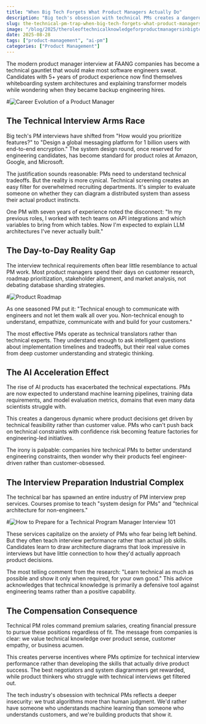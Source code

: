 ```yaml
---
title: "When Big Tech Forgets What Product Managers Actually Do"
description: "Big tech's obsession with technical PMs creates a dangerous gap between engineering and customers"
slug: the-technical-pm-trap-when-big-tech-forgets-what-product-managers-actually-do
image: "/blog/2025/theroleoftechnicalknowledgeforproductmanagersinbigtech_image-40.webp"
date: 2025-08-28
tags: ["product-management", "ai-pm"]
categories: ["Product Management"]
---
```


The modern product manager interview at FAANG companies has become a technical gauntlet that would make most software engineers sweat. Candidates with 5+ years of product experience now find themselves whiteboarding system architectures and explaining transformer models while wondering when they became backup engineering hires.

#![Career Evolution of a Product Manager](/blog/2025/theroleoftechnicalknowledgeforproductmanagersinbigtech_image-40.webp)

## The Technical Interview Arms Race

Big tech's PM interviews have shifted from "How would you prioritize features?" to "Design a global messaging platform for 1 billion users with end-to-end encryption." The system design round, once reserved for engineering candidates, has become standard for product roles at Amazon, Google, and Microsoft. 

The justification sounds reasonable: PMs need to understand technical tradeoffs. But the reality is more cynical. Technical screening creates an easy filter for overwhelmed recruiting departments. It's simpler to evaluate someone on whether they can diagram a distributed system than assess their actual product instincts.

One PM with seven years of experience noted the disconnect: "In my previous roles, I worked with tech teams on API integrations and which variables to bring from which tables. Now I'm expected to explain LLM architectures I've never actually built."

## The Day-to-Day Reality Gap

The interview technical requirements often bear little resemblance to actual PM work. Most product managers spend their days on customer research, roadmap prioritization, stakeholder alignment, and market analysis, not debating database sharding strategies.

#![Product Roadmap](/blog/2025/theroleoftechnicalknowledgeforproductmanagersinbigtech_image-41.webp)

As one seasoned PM put it: "Technical enough to communicate with engineers and not let them walk all over you. Non-technical enough to understand, empathize, communicate with and build for your customers."

The most effective PMs operate as technical translators rather than technical experts. They understand enough to ask intelligent questions about implementation timelines and tradeoffs, but their real value comes from deep customer understanding and strategic thinking.

## The AI Acceleration Effect

The rise of AI products has exacerbated the technical expectations. PMs are now expected to understand machine learning pipelines, training data requirements, and model evaluation metrics, domains that even many data scientists struggle with.

This creates a dangerous dynamic where product decisions get driven by technical feasibility rather than customer value. PMs who can't push back on technical constraints with confidence risk becoming feature factories for engineering-led initiatives.

The irony is palpable: companies hire technical PMs to better understand engineering constraints, then wonder why their products feel engineer-driven rather than customer-obsessed.

## The Interview Preparation Industrial Complex

The technical bar has spawned an entire industry of PM interview prep services. Courses promise to teach "system design for PMs" and "technical architecture for non-engineers." 

#![How to Prepare for a Technical Program Manager Interview 101](/blog/2025/theroleoftechnicalknowledgeforproductmanagersinbigtech_e7a63730-38d7-4797-bada-79db865396c3.webp)

These services capitalize on the anxiety of PMs who fear being left behind. But they often teach interview performance rather than actual job skills. Candidates learn to draw architecture diagrams that look impressive in interviews but have little connection to how they'd actually approach product decisions.

The most telling comment from the research: "Learn technical as much as possible and show it only when required, for your own good." This advice acknowledges that technical knowledge is primarily a defensive tool against engineering teams rather than a positive capability.

## The Compensation Consequence

Technical PM roles command premium salaries, creating financial pressure to pursue these positions regardless of fit. The message from companies is clear: we value technical knowledge over product sense, customer empathy, or business acumen.

This creates perverse incentives where PMs optimize for technical interview performance rather than developing the skills that actually drive product success. The best negotiators and system diagrammers get rewarded, while product thinkers who struggle with technical interviews get filtered out.

The tech industry's obsession with technical PMs reflects a deeper insecurity: we trust algorithms more than human judgment. We'd rather have someone who understands machine learning than someone who understands customers, and we're building products that show it.